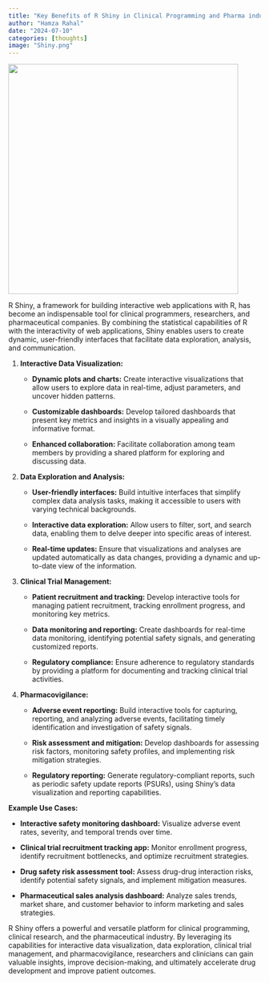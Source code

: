 ```yaml
---
title: "Key Benefits of R Shiny in Clinical Programming and Pharma industry"
author: "Hamza Rahal"
date: "2024-07-10"
categories: [thoughts]
image: "Shiny.png"
---
```


![](Shiny.png){width="459"}

R Shiny, a framework for building interactive web applications with R, has become an indispensable tool for clinical programmers, researchers, and pharmaceutical companies. By combining the statistical capabilities of R with the interactivity of web applications, Shiny enables users to create dynamic, user-friendly interfaces that facilitate data exploration, analysis, and communication.

1.  **Interactive Data Visualization:**

    -   **Dynamic plots and charts:** Create interactive visualizations that allow users to explore data in real-time, adjust parameters, and uncover hidden patterns.

    -   **Customizable dashboards:** Develop tailored dashboards that present key metrics and insights in a visually appealing and informative format.

    -   **Enhanced collaboration:** Facilitate collaboration among team members by providing a shared platform for exploring and discussing data.

2.  **Data Exploration and Analysis:**

    -   **User-friendly interfaces:** Build intuitive interfaces that simplify complex data analysis tasks, making it accessible to users with varying technical backgrounds.

    -   **Interactive data exploration:** Allow users to filter, sort, and search data, enabling them to delve deeper into specific areas of interest.

    -   **Real-time updates:** Ensure that visualizations and analyses are updated automatically as data changes, providing a dynamic and up-to-date view of the information.

3.  **Clinical Trial Management:**

    -   **Patient recruitment and tracking:** Develop interactive tools for managing patient recruitment, tracking enrollment progress, and monitoring key metrics.

    -   **Data monitoring and reporting:** Create dashboards for real-time data monitoring, identifying potential safety signals, and generating customized reports.

    -   **Regulatory compliance:** Ensure adherence to regulatory standards by providing a platform for documenting and tracking clinical trial activities.

4.  **Pharmacovigilance:**

    -   **Adverse event reporting:** Build interactive tools for capturing, reporting, and analyzing adverse events, facilitating timely identification and investigation of safety signals.

    -   **Risk assessment and mitigation:** Develop dashboards for assessing risk factors, monitoring safety profiles, and implementing risk mitigation strategies.

    -   **Regulatory reporting:** Generate regulatory-compliant reports, such as periodic safety update reports (PSURs), using Shiny's data visualization and reporting capabilities.

**Example Use Cases:**

-   **Interactive safety monitoring dashboard:** Visualize adverse event rates, severity, and temporal trends over time.

-   **Clinical trial recruitment tracking app:** Monitor enrollment progress, identify recruitment bottlenecks, and optimize recruitment strategies.

-   **Drug safety risk assessment tool:** Assess drug-drug interaction risks, identify potential safety signals, and implement mitigation measures.

-   **Pharmaceutical sales analysis dashboard:** Analyze sales trends, market share, and customer behavior to inform marketing and sales strategies.

R Shiny offers a powerful and versatile platform for clinical programming, clinical research, and the pharmaceutical industry. By leveraging its capabilities for interactive data visualization, data exploration, clinical trial management, and pharmacovigilance, researchers and clinicians can gain valuable insights, improve decision-making, and ultimately accelerate drug development and improve patient outcomes.
